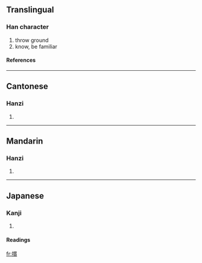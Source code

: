 {{see|掼}}

==Translingual==
===Han character===
{{Han char|rn=64|rad=手|as=11|sn=14|four=5508<sub>6</sub>|canj=手田十金 (QWJC)}}
# throw ground
# know, be familiar
====References====
{{Han ref|kx=0450.050|dkj=12591|dj=0800.240|hdz=31951.020|uh=645C|ud=25692|bh=E1E8|bd=57832}}

----
==Cantonese==
===Hanzi===
{{yue-hanzi|jyut=|y=gwaan3}}
# {{defn|Cantonese}}
{{rfc-auto}}
----
==Mandarin==
===Hanzi===
{{cmn-hanzi|sim=掼|pin=[[guàn]] (guan4), [[luò]] (luo4)|wg=kuan<sup>4</sup>, lo<sup>4</sup>}}
# {{defn|Mandarin}}

----
==Japanese==
===Kanji===
{{ja-kanji|grade=|rs=手11}}
# {{defn|Japanese}} 
====Readings====
{{ja-readings|on=[[かん]] (kan)|kun=[[ならう]] (narau)}}

[[fr:摜]]